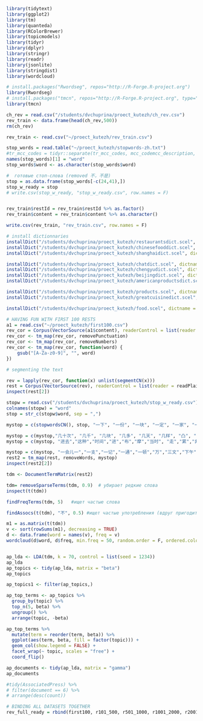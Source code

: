 ```r
library(tidytext)
library(ggplot2)
library(tm)
library(quanteda)
library(RColorBrewer)
library(topicmodels)
library(tidyr)
library(dplyr)
library(stringr)
library(readr)
library(jsonlite)
library(stringdist)
library(wordcloud)

# install.packages("Rwordseg", repos="http://R-Forge.R-project.org")
library(Rwordseg)
# install.packages("tmcn", repos="http://R-Forge.R-project.org", type="source")
library(tmcn)

```

```r
ch_rev = read.csv("/students/dvchuprina/proect_kutezh/ch_rev.csv")
rev_train <- data.frame(head(ch_rev,500))
rm(ch_rev)

rev_train <- read.csv("~/proect_kutezh/rev_train.csv")

stop_words = read.table("~/proect_kutezh/stopwords-zh.txt")
#tr_mcc_codes = tidyr::separate(tr_mcc_codes, mcc_codemcc_description, c("mcc_code", "mcc_description"), ";")
names(stop_words)[1] = "word"
stop_words$word <- as.character(stop_words$word)

#  готовые стоп-слова (removed 不，不是)
stop = as.data.frame(stop_words[-c(24,41),])
stop_w_ready = stop
# write.csv(stop_w_ready, "stop_w_ready.csv", row.names = F)


rev_train$restId = rev_train$restId %>% as.factor()
rev_train$content = rev_train$content %>% as.character()

write.csv(rev_train, "rev_train.csv", row.names = F)

```

```r
# install dictionnaries
installDict("/students/dvchuprina/proect_kutezh/restaurantsdict.scel", dictname = "restdict")
installDict("/students/dvchuprina/proect_kutezh/chinesefooddict.scel", dictname = "chfooddict")
installDict("/students/dvchuprina/proect_kutezh/shanghaidict.scel", dictname = "shanghaidict")

installDict("/students/dvchuprina/proect_kutezh/chatdict.scel", dictname = "chatdict")
installDict("/students/dvchuprina/proect_kutezh/chengyudict.scel", dictname = "chengyudict")
installDict("/students/dvchuprina/proect_kutezh/beijingdict.scel", dictname = "beijingdict")
installDict("/students/dvchuprina/proect_kutezh/americanproductsdict.scel", dictname = "americanfooddict")

installDict("/students/dvchuprina/proect_kutezh/products.scel", dictname = "productsict")
installDict("/students/dvchuprina/proect_kutezh/greatcuisinedict.scel", dictname = "greatcuisinedict")

installDict("/students/dvchuprina/proect_kutezh/food.scel", dictname = "fooddict")

```

```r
# HAVING FUN WITH FIRST 100 RESTS
a1 = read.csv("~/proect_kutezh/first100.csv")
rev_cor = Corpus(VectorSource(a1$content), readerControl = list(reader = readPlain, language = "cn"))
rev_cor <- tm_map(rev_cor, removePunctuation)
rev_cor <- tm_map(rev_cor, removeNumbers)
rev_cor <- tm_map(rev_cor, function(word) {
    gsub("[A-Za-z0-9]", "", word)
})

# segmenting the text

rev = lapply(rev_cor, function(x) unlist(segmentCN(x)))
rest = Corpus(VectorSource(rev), readerControl = list(reader = readPlain, encoding = "UTF-8", language = "cn"))
inspect(rest[2])

stopw = read.csv("/students/dvchuprina/proect_kutezh/stop_w_ready.csv")
colnames(stopw) = "word"
stop = str_c(stopw$word, sep = ",")

mystop = c(stopwordsCN(), stop, "一下", "一份", "一块", "一定", "一家", "一层", "一年", "一张", "一次", "一点", "一碗", "一种", "一起", "一边", "一两片", "一个多", "一元", "一共", "一半一半", "一口", "一句", "一向", "一堆", "一墙之隔", "一批", "一把", "一斤", "一模一样", "一点点", "一瓶", "一盘", "一篇", "一群", "一致", "一行", "一道", "一间", "一阵", "一阵", "一遍", "丁", "上来", "上班", "上面", "下次", "不", "不同", "不少", "不知", "不能", "不错", "天", "很多","现", "买", "值得","可能","看到", "经常", "里", "面", "加", "附近", "里面", "事", "两", "中午", "两个", "两种", "个人", "之前", "以前", "以后", "前", "卖", "对面", "没", "没有", "这家", "这", "家", "外面", "两层", "几种", "起来", "常常", "吃", "喜欢", "喝", "边上", "份", "他家", "偏", "几个", "几乎", "几次", "出", "吃饭", "刚", "后来", "听", "回", "回来", "地方", "太", "朋友", "门", "门口", "层", "丢", "七十", "三个", "三四十", "三次", "三碗", "上去", "上次", "下去", "下来", "下降", "下面", "下饭", "不上了", "不住", "不准", "不够", "不大不小", "不易", "不用", "不知道了", "不算", "不要", "专", "专业", "专人", "两块", "两年", "两样", "两次", "两碗", "两面块", "丫头", "中等", "中间", "临时", "丸", "为主", "主要", "主题", "主食", "久", "之后", "乍", "九次", "也许", "习惯性", "二楼", "五份", "五块", "五种", "交叉口", "交涉", "交通", "人均", "人士", "人气", "什么时候","今天", "份量", "仿佛", "优缺点", "传统", "估计", "伴", "似", "似乎", "位", "位子", "位置", "住", "体现", "俗", "保", "倒", "倒是", "倒腾", "倒闭", "值", "做饭", "停", "停车", "停车位", "偶尔", "偶然", "元", "先", "先是", "光", "光顾", "入冬", "全", "八卦", "公", "公司", "关系", "其实", "具有", "再也", "写", "决定", "准备", "准确", "凑", "凑合", "几分钟", "几十年")

mystop = c(mystop,"几十次", "几千", "几块", "几多", "几天", "几样", "凸", "出入", "分享", "分量", "切", "划算", "列为", "刚吃完", "初一", "制止", "刷", "前前后后", "前台", "前面", "办", "办公桌", "功", "加上", "加入", "十一", "十八块", "十字路口", "十次", "半", "半圆", "半天", "半左右", "半截", "单一", "单人", "单位", "印象", "压阵", "原因", "原来", "去呀", "去掉", "参加", "参观", "及时", "反", "反正", "反馈", "发", "发展", "发现", "发生", "发言", "受", "口", "句", "台", "吃啊", "同样", "名字", "听说", "吹", "告诉", "周", "周围", "呼", "品", "品吧", "品种", "响应", "哈哈哈哈哈", "哗啦", "唠叨", "唯一", "喉", "喔", "喝多了", "嗓子", "嗜", "嘟囔", "噔", "器皿", "嚼", "四五个", "	四十多", "四周", "回去", "回头", "一个点", "一半", "一回", "一盆", "占", "一丝", "一个个", "一会儿", "一位", "一刻", "一周", "一圈", "一天", "一头", "一度", "一座", "一晃", "一杯", "一桌", "一款", "一点一滴", "一点儿", "一片", "一股", "一般吧", "一般啊", "一英寸", "一贯", "一路", "一连串", "一颗", "万分", "三分", "三处", "三户", "上司", "上层", "上楼", "上班族", "上相", "上网", "下功夫", "下雨", "不一定", "不久", "不再" , "不变", "不可", "不大", "不得不", "不明", "不明白", "不知何故", "不管了", "不给看", "不肯", "不能自己", "不论是", "世界", "业务", "两三个", "两两", "两分钟", "两勺", "两口", "两周", "两天", "两家", "两杯", "两滴", "个个", "临街", "主动", "之外", "之间","乐趣", "书", "程度", "突然", "窗", "立", "站", "竟然", "端", "笑", "第一", "第一次", "第三", "第个", "第二次", "第四", "第二", "简直", "算", "算了", "店", "点", "环境", "特别", "比较", "觉得", "服务员", "坐", "少", "总体", "推荐", "差", "感觉", "普通", "真", "挺", "服务", "铁")
mystop = c(mystop, "进去","这种","时间","进","布","摩","当时", "走","累","非常","杯","逛","昨天","过来","已经","想","店面","总", "找","区","完","足","楼下","帮","改","送","速度","量","试","特","式","每次","沙","爱","沙发","钱","抹","知道","带","店员","座","老","基本","当日","干","现在", "话", "有点","座位","需要","换","大概","快","没什么","类","态度","装修","不以为然","强制","继续","充足","商","平常")

mystop = c(mystop, "一会儿一","一支","一记","一通","一顿","万","三文","下午", "下载","不少月","主","乐队","乱","亮","介绍","偶","加收","原本","叔","口味","口感","司","吊","听听","吵","周末","味道","唱","唱歌","啪","回家","团","在上海","场","块","型","墙","壶","够","好吧","好听","好看","安排","官","宝","客人","客户","容","小坐","尼","属于","左右","布丁","布朗","帐","常客","年月","幸好","庆祝","应该","异常","弹","念","怪","情","想想","成","手","挂",     "推","摆","撑","撒","明","星期六","晚上","最最","服务费","木","条","果","格","桌","棒","楼","歌","正","正好","死","气氛","氛围","活动","消化","满","演出","照片","爽","狂","玩","玩玩","现场","班","球","生意","电视")
rest2 = tm_map(rest, removeWords, mystop) 
inspect(rest2[2])

tdm <- DocumentTermMatrix(rest2)

tdm= removeSparseTerms(tdm, 0.9)  # убирает редкие слова 
inspect(t(tdm))

findFreqTerms(tdm, 5)   #ищет частые слова

findAssocs(t(tdm), "不", 0.5) #ищет частые употребления (вдруг пригодится)

m1 = as.matrix(t(tdm))
v <- sort(rowSums(m1), decreasing = TRUE)
d <- data.frame(word = names(v), freq = v)
wordcloud(d$word, d$freq, min.freq = 50, random.order = F, ordered.colors = F, colors = rainbow(length(row.names(m1))))


ap_lda <- LDA(tdm, k = 70, control = list(seed = 1234))
ap_lda
ap_topics <- tidy(ap_lda, matrix = "beta")
ap_topics

ap_topics1 <- filter(ap_topics,)

ap_top_terms <- ap_topics %>%
  group_by(topic) %>%
  top_n(5, beta) %>%
  ungroup() %>%
  arrange(topic, -beta)

ap_top_terms %>%
  mutate(term = reorder(term, beta)) %>%
  ggplot(aes(term, beta, fill = factor(topic))) +
  geom_col(show.legend = FALSE) +
  facet_wrap(~ topic, scales = "free") +
  coord_flip()

ap_documents <- tidy(ap_lda, matrix = "gamma")
ap_documents

#tidy(AssociatedPress) %>%
# filter(document == 6) %>%
# arrange(desc(count))
```

```r
# BINDING ALL DATASETS TOGETHER
rev_full_ready = rbind(first100, r101_500, r501_1000, r1001_2000, r2001_2500, r2501_3000, r3001_3501, r3501_5500, r5500-r8500, r8501_10000, r10001_11000, r11_12, )
```

